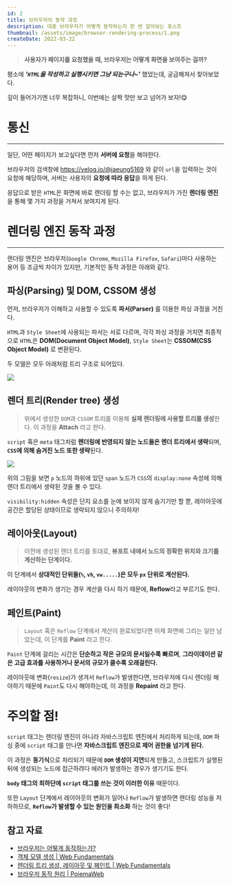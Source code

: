```yaml
---
id: 2
title: 브라우저의 동작 과정
description: 대충 브라우저가 어떻게 동작하는지 한 번 알아보는 포스트
thumbnail: /assets/image/browser-rendering-process/1.png
createDate: 2022-03-22
---
```


> **사용자가 페이지를 요청했을 때, 브라우저는 어떻게 화면을 보여주는 걸까?**

평소에 **_'`HTML`을 작성하고 실행시키면 그냥 되는구나~'_** 했었는데, 궁금해져서 찾아보았다.

깊이 들어가기엔 너무 복잡하니, 이번에는 살짝 맛만 보고 넘어가 보자!😋

# 통신

---

일단, 어떤 페이지가 보고싶다면 먼저 **서버에 요청**을 해야한다.

브라우저의 검색창에 https://velog.io/@jaeung5169 와 같이 `url`을 입력하는 것이 요청에 해당하며, 서버는 사용자의 **요청에 따라 응답**을 하게 된다.

응답으로 받은 `HTML`은 화면에 바로 렌더링 할 수는 없고, 브라우저가 가진 **렌더링 엔진**을 통해 몇 가지 과정을 거쳐서 보여지게 된다.

# 렌더링 엔진 동작 과정

---

렌더링 엔진은 브라우저(`Google Chrome`, `Mozilla Firefox`, `Safari`)마다 사용하는 용어 등 조금씩 차이가 있지만, 기본적인 동작 과정은 아래와 같다.

## 파싱(Parsing) 및 DOM, CSSOM 생성

먼저, 브라우저가 이해하고 사용할 수 있도록 **파서(Parser)** 를 이용한 파싱 과정을 거친다.

`HTML`과 `Style Sheet`에 사용되는 파서는 서로 다르며, 각각 파싱 과정을 거치면 최종적으로
`HTML`은 **DOM(Document Object Model)**, `Style Sheet`는 **CSSOM(CSS Object Model)** 로 변환된다.

두 모델은 모두 아래처럼 트리 구조로 되어있다.

![](/assets/image/browser-rendering-process/1.png)

## 렌더 트리(Render tree) 생성

> 위에서 생성한 `DOM`과 `CSSOM` 트리를 이용해 **실제 렌더링에 사용할 트리를 생성**한다. 이 과정을 **Attach** 라고 한다.

`script` 혹은 `meta` 태그처럼 **렌더링에 반영되지 않는 노드들은 렌더 트리에서 생략**되며, **`CSS`에 의해 숨겨진 노드 또한 생략**된다.

![](/assets/image/browser-rendering-process/2.png)

위의 그림을 보면 `p` 노드의 하위에 있던 `span` 노드가 `CSS`의 `display:none` 속성에 의해 렌더 트리에서 생략된 것을 볼 수 있다.

`visibility:hidden` 속성은 단지 요소를 눈에 보이지 않게 숨기기만 할 뿐, 레이아웃에 공간은 할당된 상태이므로 생략되지 않으니 주의하자!

## 레이아웃(Layout)

> 이전에 생성된 렌더 트리를 토대로, **뷰포트 내에서 노드의 정확한 위치와 크기를 계산하는 단계이다.**

이 단계에서 **상대적인 단위들(`%`, `vh`, `vw.....`)은 모두 `px` 단위로 계산된다.**

레이아웃의 변화가 생기는 경우 계산을 다시 하기 때문에, **Reflow**라고 부르기도 한다.

## 페인트(Paint)

> `Layout` 혹은 `Reflow` 단계에서 계산이 완료되었다면 이제 화면에 그리는 일만 남았는데, 이 단계를 **Paint** 라고 한다.

`Paint` 단계에 걸리는 시간은 **단순하고 작은 규모의 문서일수록 빠르며**, **그라이데이션 같은 고급 효과를 사용하거나 문서의 규모가 클수록 오래걸린다.**

레이아웃에 변화(`resize`)가 생겨서 `Reflow`가 발생한다면, 브라우저에 다시 렌더링 해야하기 때문에 `Paint`도 다시 해야하는데, 이 과정을 **Repaint** 라고 한다.

# 주의할 점!

`script` 태그는 렌더링 엔진이 아니라 자바스크립트 엔진에서 처리하게 되는데, `DOM` 파싱 중에 `script` 태그를 만나면 **자바스크립트 엔진으로 제어 권한을 넘기게 된다.**

이 과정은 **동기식**으로 처리되기 때문에 **`DOM` 생성이 지연**되게 만들고, 스크립트가 실행된 뒤에 생성되는 노드에 접근하려다 에러가 발생하는 경우가 생기기도 한다.

**`body` 태그의 최하단에 `script` 태그를 쓰는 것이 이러한 이유** 때문이다.

또한 `Layout` 단계에서 레이아웃의 변화가 일어나 `Reflow`가 발생하면 렌더링 성능을 저하하므로, **`Reflow`가 발생할 수 있는 원인을 최소화** 하는 것이 좋다!

## 참고 자료

- [브라우저는 어떻게 동작하는가?](https://d2.naver.com/helloworld/59361)
- [객체 모델 생성 | Web Fundamentals](https://developers.google.com/web/fundamentals/performance/critical-rendering-path/constructing-the-object-model?hl=ko)
- [렌더링 트리 생성, 레이아웃 및 페인트 | Web Fundamentals](https://developers.google.com/web/fundamentals/performance/critical-rendering-path/render-tree-construction)
- [브라우저 동작 원리 | PoiemaWeb](https://poiemaweb.com/js-browser)
